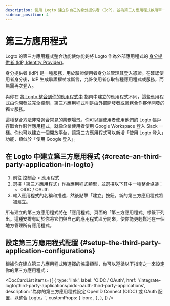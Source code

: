 ```yaml
---
description: 使用 Logto 建立你自己的身分提供者 (IdP)，並為第三方應用程式啟用單一登入 (SSO)。輕鬆整合 OIDC、OAuth 或 SAML 應用程式。
sidebar_position: 4
---
```



# 第三方應用程式

Logto 的第三方應用程式整合功能使你能夠將 Logto 作為外部應用程式的 [身分提供者 (IdP, Identity Provider)](https://auth.wiki/identity-provider)。

身分提供者 (IdP) 是一種服務，用於驗證使用者身分並管理其登入憑證。在確認使用者身分後，IdP 生成驗證權杖或斷言，允許使用者存取各種應用程式或服務，而無需再次登入。

與你在 [將 Logto 整合到你的應用程式中](/integrate-logto/integrate-logto-into-your-application) 指南中建立的應用程式不同，這些應用程式由你開發並完全控制，第三方應用程式則是由外部開發者或業務合作夥伴開發的獨立服務。

這種整合方法非常適合常見的業務場景。你可以讓使用者使用他們的 Logto 帳戶存取合作夥伴應用程式，就像企業使用者使用 Google Workspace 登入 Slack 一樣。你也可以建立一個開放平台，讓第三方應用程式可以新增「使用 Logto 登入」功能，類似於「使用 Google 登入」。

## 在 Logto 中建立第三方應用程式 \{#create-an-third-party-application-in-logto}

1. 前往 <CloudLink to="/applications">控制台 > 應用程式</CloudLink>
2. 選擇「第三方應用程式」作為應用程式類型，並選擇以下其中一種整合協議：
   - OIDC / OAuth
3. 輸入應用程式的名稱和描述，然後點擊「建立」按鈕。新的第三方應用程式將被建立。

所有建立的第三方應用程式將在「應用程式」頁面的「第三方應用程式」標籤下列出。這種安排有助於你將它們與自己的應用程式區分開來，使你能更輕鬆地在一個地方管理所有應用程式。

## 設定第三方應用程式配置 \{#setup-the-third-party-application-configurations}

根據你在建立第三方應用程式時選擇的協議類型，你可以遵循以下指南之一來設定你的第三方應用程式：

<DocCardList
  items={[
    {
      type: 'link',
      label: 'OIDC / OAuth',
      href: '/integrate-logto/third-party-applications/oidc-oauth-third-party-applications',
      description: '為你的第三方應用程式設定 OpenID Connect (OIDC) 或 OAuth 配置，以整合 Logto。',
      customProps: {
        icon: <OidcIcon />,
      },
    },
  ]}
/>
